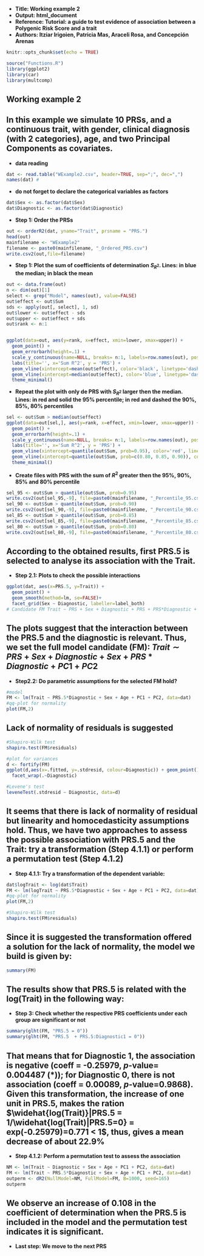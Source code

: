 
- **Title: Working example 2**
- **Output: html_document**
- **Reference: Tutorial: a guide to test evidence of association between a Polygenic Risk Score and a trait**
- **Authors: Itziar Irigoien, Patricia Mas, Araceli Rosa, and Concepción Arenas**


```r
knitr::opts_chunk$set(echo = TRUE)
```

```r
source("Functions.R")
library(ggplot2)
library(car)
library(multcomp)
```

## Working example 2

## In this example we simulate 10 PRSs, and a continuous trait, with gender, clinical diagnosis (with 2 categories), age, and two Principal Components as covariates. 

- **data reading**
```r
dat <- read.table("WExample2.csv", header=TRUE, sep=";", dec=",")
names(dat) #
```

- **do not forget to declare the categorical variables as factors**
```r
dat$Sex <- as.factor(dat$Sex)
dat$Diagnostic <- as.factor(dat$Diagnostic)
```

- **Step 1: Order  the PRSs**
```r
out <- orderR2(dat, yname="Trait", prsname = "PRS.")
head(out)
mainfilename <- "WExample2"
filename <- paste0(mainfilename, "_Ordered_PRS.csv")
write.csv2(out,file=filename)
```

- **Step 1: Plot the sum of coefficients of determination $S_{R^2}$. Lines: in blue the median; in black the mean**
```r
out <- data.frame(out) 
n <- dim(out)[1]
select <- grep("Model", names(out), value=FALSE)
out$effect <- out$Sum
sds <- apply(out[, select], 1, sd)
out$lower <- out$effect - sds
out$upper <- out$effect + sds
out$rank <- n:1


ggplot(data=out, aes(y=rank, x=effect, xmin=lower, xmax=upper)) +
  geom_point() +
  geom_errorbarh(height=.1) +
  scale_y_continuous(name=NULL, breaks= n:1, labels=row.names(out), position="right") +
  labs(title='', x='Sum R^2', y = 'PRS') +
  geom_vline(xintercept=mean(out$effect), color='black', linetype='dashed') +
  geom_vline(xintercept=median(out$effect), color='blue', linetype='dashed') +
  theme_minimal()

```

- **Repeat the plot with only de PRS with $S_{R^2}$ larger then the median. Lines: in red and solid the 95% percentile; in red and dashed the 90%, 85%, 80% percentiles**
```r
sel <- out$Sum > median(out$effect)
ggplot(data=out[sel,], aes(y=rank, x=effect, xmin=lower, xmax=upper)) +
  geom_point() +
  geom_errorbarh(height=.1) +
  scale_y_continuous(name=NULL, breaks= n:1, labels=row.names(out), position="right") +
  labs(title='', x='Sum R^2', y = 'PRS') +
  geom_vline(xintercept=quantile(out$Sum, prob=0.95), color='red', linetype='solid') +
  geom_vline(xintercept=quantile(out$Sum, prob=c(0.80, 0.85, 0.90)), color='red', linetype='dashed') +
  theme_minimal()
```

- **Create files with PRS with the sum of $R^2$ greater then the 95%, 90%, 85% and 80% percentile**
```r
sel_95 <- out$Sum > quantile(out$Sum, prob=0.95)
write.csv2(out[sel_95,-9], file=paste0(mainfilename, "_Percentile_95.csv"))
sel_90 <- out$Sum > quantile(out$Sum, prob=0.90)
write.csv2(out[sel_90,-9], file=paste0(mainfilename, "_Percentile_90.csv"))
sel_85 <- out$Sum > quantile(out$Sum, prob=0.85)
write.csv2(out[sel_85,-9], file=paste0(mainfilename, "_Percentile_85.csv"))
sel_80 <- out$Sum > quantile(out$Sum, prob=0.80)
write.csv2(out[sel_80,-9], file=paste0(mainfilename, "_Percentile_80.csv"))
```

## According to the obtained results, first PRS.5 is selected to analyse its association with the Trait.

- **Step 2.1: Plots to check the possible interactions**
```r
ggplot(dat, aes(x=PRS.5, y=Trait)) +
  geom_point() +
  geom_smooth(method=lm, se=FALSE)+
  facet_grid(Sex ~ Diagnostic, labeller=label_both)
# Candidate FM Trait ~ PRS + Sex + Diagnostic + PRS + PRS*Diagnostic + PC1 +PC2
```

## The plots suggest that the interaction between the PRS.5 and the diagnostic is relevant. Thus, we set the full model candidate (FM): $Trait \sim PRS + Sex + Diagnostic + Sex + PRS*Diagnostic + PC1 +PC2$

- **Step2.2: Do parametric assumptions for the selected FM hold?**
```r
#model
FM <- lm(Trait ~ PRS.5*Diagnostic + Sex + Age + PC1 + PC2, data=dat)
#qq-plot for normality 
plot(FM,2)   
```

## Lack of normality of residuals is suggested

```r
#Shapiro-Wilk test
shapiro.test(FM$residuals)
```

```r
#plot for variances
d <- fortify(FM)
ggplot(d,aes(x=.fitted, y=.stdresid, colour=Diagnostic)) + geom_point() + geom_hline(yintercept=0, col="red")+
  facet_wrap(.~Diagnostic)
```

```r
#Levene's test
leveneTest(.stdresid ~ Diagnostic, data=d)
```

## It seems that there is lack of normality of residual but linearity and homocedasticity assumptions hold. Thus, we have two approaches to assess the possible association with PRS.5 and the Trait: try a transformation (**Step 4.1.1**) or perform a permutation test (**Step 4.1.2**)

- **Step 4.1.1: Try a transformation of the dependent variable:**
```r
dat$logTrait <- log(dat$Trait)
FM <- lm(logTrait ~ PRS.5*Diagnostic + Sex + Age + PC1 + PC2, data=dat)
#qq-plot for normality 
plot(FM,2)
```
```r
#Shapiro-Wilk test
shapiro.test(FM$residuals)
```

## Since it is suggested the transformation offered a solution for the lack of normality, the model we build is given by:

```r
summary(FM)
```

## The results show that PRS.5 is related with the log(Trait) in the following way:

\begin{itemize}
    \item $\widehat{log(Trait)} = 2.585 + 0.00089\times PRS.5 + 0.041\times Sex - 0.0006\times Age + 0.197\times PC1 - 0.0596\times PC2$ if Diagnostic = 0.
    \item $\widehat{log(Trait)} = (2.585-20.052) + (0.00089-0.26068)\times PRS.5 +  0.041\times Sex + - 0.0006\times Age  + 0.197\times PC1 - 0.0596\times PC2$ if Diagnostic = 1.
  \end{itemize}

- **Step 3: Check whether the respective PRS coefficients under each group are significant or not**
```r
summary(glht(FM, "PRS.5 = 0"))
summary(glht(FM, "PRS.5  + PRS.5:Diagnostic1 = 0"))
```

## That means that for Diagnostic 1, the association is negative (coeff = -0.25979, $p$-value= 0.004487 (*)); for Diagnostic 0, there is not association (coeff = 0.00089, $p$-value=0.9868). Given this transformation, the increase of one unit in PRS.5, makes the ration $\widehat{log(Trait)}|PRS.5 = 1/\widehat{log(Trait)|PRS.5=0} = exp(-0.25979)=0.771 < 1$, thus, gives a mean decrease of about 22.9\%


- **Step 4.1.2: Perform a permutation test to assess the association**
```r
NM <- lm(Trait ~ Diagnostic + Sex + Age + PC1 + PC2, data=dat)
FM <- lm(Trait ~ PRS.5*Diagnostic + Sex + Age + PC1 + PC2, data=dat)
outperm <- dR2(NullModel=NM, FullModel=FM, B=1000, seed=165)
outperm
```
## We observe an increase of 0.108 in the coefficient of determination when the PRS.5 is included in the model and the permutation test indicates it is significant.

- **Last step: We move to the next PRS**

